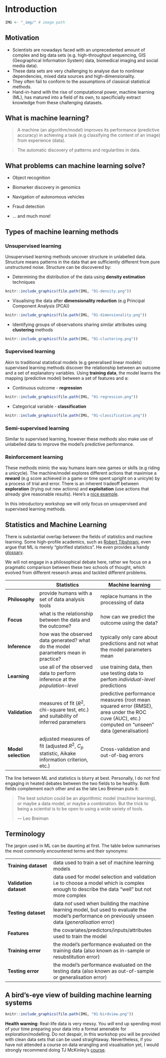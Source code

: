 # Introduction

```r
IMG <- "_img/" # image path
```

## Motivation

* Scientists are nowadays faced with an unprecedented amount of complex and big data sets 
(e.g. high-throughput sequencing, GIS (Geographical Information System) data, biomedical imaging and social media data).
* These data sets are very challenging to analyse due to nonlinear dependencies, mixed data sources and high-dimensionality.
* They often fail to conform to the assumptions of classical statistical methods.
* Hand-in-hand with the rise of computational power, machine learning (ML), has matured into a field of its own, 
to specificially extract knowledge from these challenging datasets.

## What is machine learning?

> A machine (an algorithm/model) improves its performance (predictive accuracy) in achieving a task (e.g 
classifying the content of an image) from experience (data).

> The automatic discovery of patterns and regularities in data. 

## What problems can machine learning solve?

* Object recognition

* Biomarker discovery in genomics

* Navigation of autonomous vehicles

* Fraud detection

* ... and much more!

## Types of machine learning methods

### Unsupervised learning {-}

Unsupervised learning methods uncover structure in unlabelled data. Structure means patterns in the data that are sufficiently different from pure unstructured noise. Structure can be discovered by:

* Determining the distribution of the data using **density estimation** techniques
```r
knitr::include_graphics(file.path(IMG, "01-density.png"))
```
    
* Visualising the data after **dimensionality reduction** (e.g Principal Component Analysis (PCA))
```r
knitr::include_graphics(file.path(IMG, "01-dimensionality.png"))
```
    
* Identifying groups of observations sharing similar attributes using **clustering** methods 
```r
knitr::include_graphics(file.path(IMG, "01-clustering.png"))
```

### Supervised learning {-}

Akin to traditional statistical models (e.g generalised linear models) supervised learning methods 
discover the relationship between an outcome and a set of explanatory variables. 
Using **training data**, the model learns the mapping (predictive model) between a set of features 
and a: 

* Continuous outcome - **regression**
```r
knitr::include_graphics(file.path(IMG, "01-regression.png"))
```
    
* Categorical variable - **classification**
```r
knitr::include_graphics(file.path(IMG, "01-classification.png"))
```

### Semi-supervised learning {-}

Similar to supervised learning, however these methods also make use of unlabelled data to improve
the model's predictive performance.

### Reinforcement learning {-}

These methods mimic the way humans learn new games or skills (e.g riding a unicycle). 
The machine/model explores different actions that maximise a **reward** (e.g score achieved in a game or
time spent upright on a unicyle) by a process of trial and error.
There is an inherent tradeoff between **exploration** (trying out new actions) and 
**exploitation** (use actions that already give reasonable results).
Here's a [nice example](http://mlg.eng.cam.ac.uk/wp/wp-content/uploads/2011/09/realunicycle.mp4).

In this introductory workshop we will only focus on unsupervised and supervised learning methods.

## Statistics and Machine Learning

There is substantial overlap between the fields of statistics and machine learning.
Some high-profile academics, such as [Robert Tibshirani](https://statweb.stanford.edu/~tibs/), even argue that ML is merely
"glorified statistics". He even provides a handy [glossary](http://statweb.stanford.edu/~tibs/stat315a/glossary.pdf).

We will not engage in a philosophical debate here, rather we focus 
on a pragmatic comparison between these two schools of thought,
which evolved from different research areas and tackled different problems.

|            | Statistics                                       | Machine learning                                 |
|------------|--------------------------------------------------|--------------------------------------------------|
| **Philosophy** | provide humans with a set of data analysis tools                | replace humans in the processing of data       |
| **Focus**      | what is the relationship between the data and the outcome? | how can we predict the outcome using the data? |
| **Inference**  | how was the observed data generated? what do the model parameters mean in practice?  | typically only care about predictions and not what the model parameters mean|
| **Learning**   | use all of the observed data to perform inference at the *population-level* | use training data, then use testing data to perfom *individual-level* predictions|
| **Validation** | measures of fit ($R^2$, chi-square test, etc.) and suitability of inferred parameters | predictive performance measures (root mean squared error (RMSE), area under the ROC cuve (AUC), etc.) computed on "unseen" data (generalisation)|
| **Model selection**  | adjusted measures of fit (adjusted $R^2$, $C_p$ statistic, Aikake information criterion, etc.) | Cross-validation and out-of-bag errors|

The line between ML and statistics is blurry at best. Personally, I do not find engaging in heated debates 
between the two fields to be healthy. Both fields complement each other and as the late Leo Breiman puts it:

> The best solution could be an algorithmic model (machine learning), or maybe a data model, 
or maybe a combination. But the trick to being a scientist is to be open to using a wide variety of tools.
>
> --- Leo Breiman

## Terminology

The jargon used in ML can be daunting at first. The table below summarises the most commonly encountered terms and their synonyms:

|                     |                                                  |
|---------------------|--------------------------------------------------|
| **Training dataset** | data used to train a set of machine learning models |
| **Validation dataset** | data used for model selection and validation i.e to choose a model which is complex enough to describe the data "well" but not more complex|
| **Testing dataset** | data *not* used when building the machine learning model, but used to evaluate the model's performance on previously unseen data (*generalisation* error) |
| **Features** | the covariates/predictors/inputs/attributes used to train the model |
| **Training error** | the model's performance evaluated on the training data (also known as in-sample or resubstitution error) |
| **Testing error** | the model's performance evaluated on the testing data (also known as out-of-sample or generalisation error) |

## A bird’s-eye view of building machine learning systems

```r
knitr::include_graphics(file.path(IMG, "01-birdview.png"))
```

**Health warning**: Real-life data is very messy. You *will* end up spending most of your time preparing your data 
into a format amenable for exploration/modelling. Do not despair, in this workshop you will be provided with clean data sets
that can be used straightaway. Nevertheless, if you have not attended a course on data wrangling
and visualisation yet, I would strongly recommend doing TJ McKinley's [course](https://exeter-data-analytics.github.io/AdVis/).